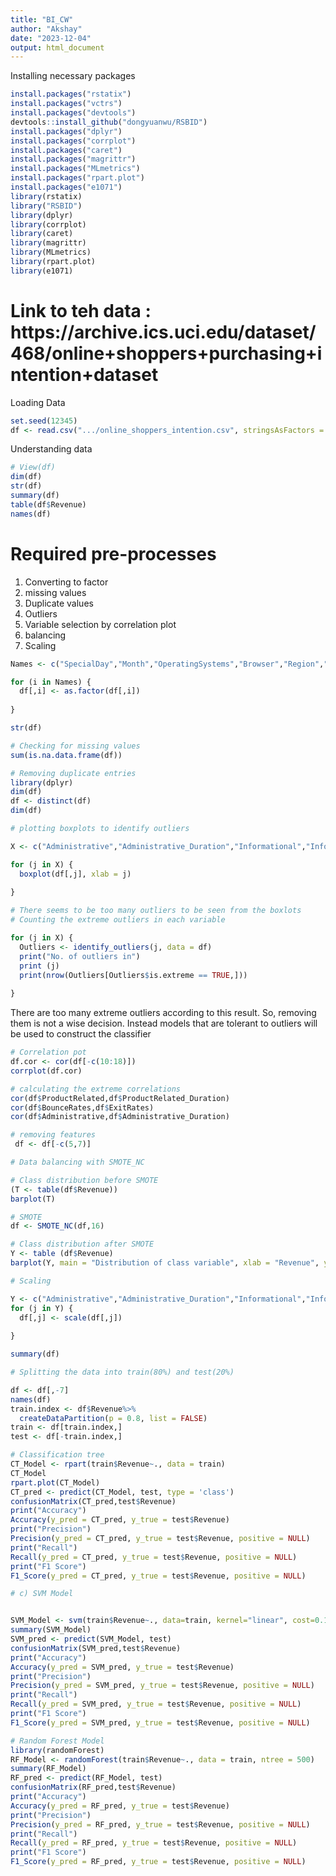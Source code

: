 ---
title: "BI_CW"
author: "Akshay"
date: "2023-12-04"
output: html_document
---

Installing necessary packages
```{r}
install.packages("rstatix")
install.packages("vctrs")
install.packages("devtools")
devtools::install_github("dongyuanwu/RSBID")
install.packages("dplyr")
install.packages("corrplot")
install.packages("caret")
install.packages("magrittr")
install.packages("MLmetrics")
install.packages("rpart.plot")
install.packages("e1071")
library(rstatix)
library("RSBID")
library(dplyr)
library(corrplot)
library(caret)
library(magrittr)
library(MLmetrics)
library(rpart.plot)
library(e1071)
```


# Link to teh data : https://archive.ics.uci.edu/dataset/468/online+shoppers+purchasing+intention+dataset
Loading Data
```{r}
set.seed(12345)
df <- read.csv(".../online_shoppers_intention.csv", stringsAsFactors = TRUE)

```


Understanding data
```{r}
# View(df)
dim(df)
str(df)
summary(df)
table(df$Revenue)
names(df)

```
# Required pre-processes
1) Converting to factor
2) missing values
3) Duplicate values
4) Outliers
5) Variable selection by correlation plot
6) balancing
7) Scaling


```{r}
Names <- c("SpecialDay","Month","OperatingSystems","Browser","Region","TrafficType","VisitorType","Weekend","Revenue" )

for (i in Names) {
  df[,i] <- as.factor(df[,i])
  
}

str(df)
```



```{r}
# Checking for missing values
sum(is.na.data.frame(df))

```




```{r}
# Removing duplicate entries
library(dplyr)
dim(df)
df <- distinct(df)
dim(df)

```

```{r}
# plotting boxplots to identify outliers

X <- c("Administrative","Administrative_Duration","Informational","Informational_Duration","ProductRelated","ProductRelated_Duration","BounceRates","ExitRates","PageValues")

for (j in X) {
  boxplot(df[,j], xlab = j)
  
}

# There seems to be too many outliers to be seen from the boxlots
# Counting the extreme outliers in each variable

for (j in X) {
  Outliers <- identify_outliers(j, data = df)
  print("No. of outliers in")
  print (j)
  print(nrow(Outliers[Outliers$is.extreme == TRUE,]))
  
}
```
There are too many extreme outliers according to this result. So, removing them is not a wise decision. Instead models that are tolerant to outliers will be used to construct the classifier



```{r}
# Correlation pot
df.cor <- cor(df[-c(10:18)])
corrplot(df.cor)

# calculating the extreme correlations
cor(df$ProductRelated,df$ProductRelated_Duration)
cor(df$BounceRates,df$ExitRates)
cor(df$Administrative,df$Administrative_Duration)

# removing features
 df <- df[-c(5,7)]


```




```{r}
# Data balancing with SMOTE_NC

# Class distribution before SMOTE
(T <- table(df$Revenue))
barplot(T)

# SMOTE
df <- SMOTE_NC(df,16)

# Class distribution after SMOTE
Y <- table (df$Revenue)
barplot(Y, main = "Distribution of class variable", xlab = "Revenue", ylab = "frequency", col = blues9)

```



```{r}
# Scaling

Y <- c("Administrative","Administrative_Duration","Informational","Informational_Duration","ProductRelated_Duration","ExitRates","PageValues")
for (j in Y) {
  df[,j] <- scale(df[,j])
  
}

summary(df)
```





```{r}
# Splitting the data into train(80%) and test(20%)

df <- df[,-7]
names(df)
train.index <- df$Revenue%>%
  createDataPartition(p = 0.8, list = FALSE)
train <- df[train.index,]
test <- df[-train.index,]

```


```{r}
# Classification tree
CT_Model <- rpart(train$Revenue~., data = train)
CT_Model
rpart.plot(CT_Model)
CT_pred <- predict(CT_Model, test, type = 'class')
confusionMatrix(CT_pred,test$Revenue)
print("Accuracy")
Accuracy(y_pred = CT_pred, y_true = test$Revenue)
print("Precision")
Precision(y_pred = CT_pred, y_true = test$Revenue, positive = NULL)
print("Recall")
Recall(y_pred = CT_pred, y_true = test$Revenue, positive = NULL)
print("F1 Score")
F1_Score(y_pred = CT_pred, y_true = test$Revenue, positive = NULL)

```


```{r}
# c) SVM Model


SVM_Model <- svm(train$Revenue~., data=train, kernel="linear", cost=0.10,scale=FALSE)
summary(SVM_Model)
SVM_pred <- predict(SVM_Model, test)
confusionMatrix(SVM_pred,test$Revenue)
print("Accuracy")
Accuracy(y_pred = SVM_pred, y_true = test$Revenue)
print("Precision")
Precision(y_pred = SVM_pred, y_true = test$Revenue, positive = NULL)
print("Recall")
Recall(y_pred = SVM_pred, y_true = test$Revenue, positive = NULL)
print("F1 Score")
F1_Score(y_pred = SVM_pred, y_true = test$Revenue, positive = NULL)

```




```{r}
# Random Forest Model
library(randomForest)
RF_Model <- randomForest(train$Revenue~., data = train, ntree = 500)
summary(RF_Model)
RF_pred <- predict(RF_Model, test)
confusionMatrix(RF_pred,test$Revenue)
print("Accuracy")
Accuracy(y_pred = RF_pred, y_true = test$Revenue)
print("Precision")
Precision(y_pred = RF_pred, y_true = test$Revenue, positive = NULL)
print("Recall")
Recall(y_pred = RF_pred, y_true = test$Revenue, positive = NULL)
print("F1 Score")
F1_Score(y_pred = RF_pred, y_true = test$Revenue, positive = NULL)

```




